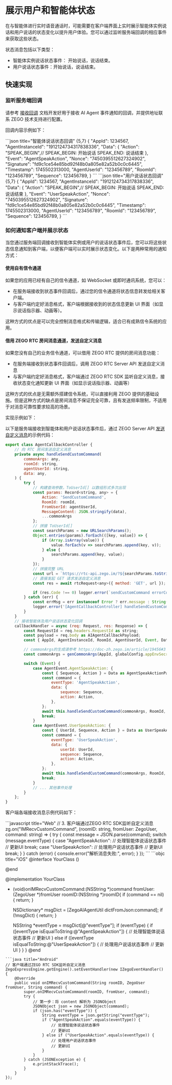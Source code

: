# 展示用户和智能体状态

在与智能体进行实时语音通话时，可能需要在客户端界面上实时展示智能体实例说话和用户说话的状态变化以提升用户体验。您可以通过监听服务端回调的相应事件来获取这些状态。

状态消息包括以下类型：

- 智能体实例说话状态事件： 开始说话，说话结束。
- 用户说话状态事件：开始说话，说话结束。

## 快速实现

### 监听服务端回调

请参考 [接收回调](./../Callbacks/Receiving%20Callback.mdx) 文档开发好用于接收 AI Agent 事件通知的回调，并提供地址联系 ZEGO 技术支持进行配置。

回调内容示例如下：

<CodeGroup>
```json title="智能体说话状态回调" {5,7}
{
    "AppId": 1234567,
    "AgentInstanceId": "1912124734317838336",
    "Data": {
        "Action": "SPEAK_BEGIN",// SPEAK_BEGIN: 开始说话 SPEAK_END: 说话结束
    },
    "Event": "AgentSpeakAction",
    "Nonce": "7450395512627324902",
    "Signature": "fd9c1ce54e85bd92f48b0a805e82a52b0c0c6445",
    "Timestamp": 1745502313000,
    "AgentUserId": "123456789",
    "RoomId": "123456789",
    "Sequence": 123456789,
}
```
```json title="用户说话状态回调" {5,7}
{
    "AppId": 1234567,
    "AgentInstanceId": "1912124734317838336",
    "Data": {
        "Action": "SPEAK_BEGIN",// SPEAK_BEGIN: 开始说话 SPEAK_END: 说话结束
    },
    "Event": "UserSpeakAction",
    "Nonce": "7450395512627324902",
    "Signature": "fd9c1ce54e85bd92f48b0a805e82a52b0c0c6445",
    "Timestamp": 1745502313000,
    "AgentUserId": "123456789",
    "RoomId": "123456789",
    "Sequence": 123456789,
}
```
</CodeGroup>

### 如何通知客户端并展示状态

当您通过服务端回调接收到智能体实例或用户的说话状态事件后，您可以将这些状态信息通知到客户端，以便客户端可以实时展示状态变化。以下是两种常用的通知方式：

#### 使用自有信令通道

如果您的应用已经有自己的信令通道，如 WebSocket 或即时通讯系统，您可以：

- 在服务端接收到状态事件回调后，通过您的信令通道将状态信息转发给相关客户端。
- 与客户端约定好消息格式，客户端根据接收到的状态信息更新 UI 界面（如显示说话指示器、动画等）。

这种方式的优点是可以完全控制消息格式和传输逻辑，适合已有成熟信令系统的应用。

#### 借用 ZEGO RTC 房间消息通道，发送自定义消息

如果您没有自己的业务信令通道，可以借用 ZEGO RTC 提供的房间消息功能：

- 在服务端接收到状态事件回调后，调用 ZEGO RTC Server API 发送自定义消息
- 与客户端约定好消息格式，客户端通过 ZEGO RTC SDK 监听自定义消息，接收状态变化通知更新 UI 界面（如显示说话指示器、动画等）

这种方式的优点是无需额外搭建信令系统，可以直接利用 ZEGO 提供的基础设施。但是这种方式的缺点是房间消息不保证完全可靠，且有发送频率限制，不适用于对消息可靠性要求较高的场景。


实现示例如下：
<Tabs>
<Tab title="服务端">

以下是服务端接收到智能体和用户说话状态事件后，通过 ZEGO Server API [发送自定义消息](https://doc-zh.zego.im/article/19553)的示例代码：


```javascript {27-30,47-72}
export class AgentCallbackController {
    // 向 RTC 房间发送自定义消息
    private async handleSendCustomCommand(
        commonArgs: any,
        roomId: string,
        agentUserId: string,
        data: any,
    ) {
        try {
            // 构建查询参数，ToUserId[] 以数组形式多次出现
            const params: Record<string, any> = {
                Action: 'SendCustomCommand',
                RoomId: roomId,
                FromUserId: agentUserId,
                MessageContent: JSON.stringify(data),
                ...commonArgs
            };
            // 拼接 ToUserId[]
            const searchParams = new URLSearchParams();
            Object.entries(params).forEach(([key, value]) => {
                if (Array.isArray(value)) {
                    value.forEach(v => searchParams.append(key, v));
                } else {
                    searchParams.append(key, value);
                }
            });
            // 拼接完整 URL
            const url = `https://rtc-api.zego.im/?${searchParams.toString()}`;
            // 直接发起 GET 请求发送自定义消息
            const res = await rtcRequest<any>({ method: 'GET', url });

            if (res.Code !== 0) logger.error(`sendCustomCommand errorCode: ${res.Code}, errorMessage: ${res.Message}`);
        } catch (err) {
            const errMsg = err instanceof Error ? err.message : String(err);
            logger.error('[AgentCallbackController] handleSendCustomCommand error:' + errMsg);
        }
    }
    // 接收智能体及用户说话状态变化回调
    callbackHandler = async (req: Request, res: Response) => {
        const RequestId = req.headers.RequestId as string;
        const payload = req.body as AIAgentCallbackPayload;
        const { AppId, AgentInstanceId, RoomId, AgentUserId, Event, Data } = payload;

        // commonArgs的生成请参考 https://doc-zh.zego.im/article/19456#3
        const commonArgs = genCommonArgs(AppId, globalConfig.appEnvSecretMap[AppId]);

        switch (Event) {
            case AgentEvent.AgentSpeakAction: {
                const { Sequence, Action } = Data as AgentSpeakActionPayload;
                const command = {
                    eventType: 'AgentSpeakAction',
                    data: {
                        sequence: Sequence,
                        action: Action,
                    },
                };
                await this.handleSendCustomCommand(commonArgs, RoomId, AgentInstanceId, command);
                break;
            }
            case AgentEvent.UserSpeakAction: {
                const { UserId, Sequence, Action } = Data as UserSpeakActionPayload;
                const command = {
                    eventType: 'UserSpeakAction',
                    data: {
                        userId: UserId,
                        sequence: Sequence,
                        action: Action,
                    },
                };
                await this.handleSendCustomCommand(commonArgs, RoomId, AgentInstanceId, command);
                break;
            }
            // ... 其他事件处理
        }
    };
}
```

</Tab>
<Tab title="客户端">

客户端各端接收消息示例代码如下：

<CodeGroup>
```javascript title="Web"
// 3. 客户端通过ZEGO RTC SDK监听自定义消息
    zg.on("IMRecvCustomCommand", (roomID: string, fromUser: ZegoUser, command: string) => {
      try {
        const message = JSON.parse(command);
        switch (message.eventType) {
          case "AgentSpeakAction":
            // 处理智能体说话状态事件
            // 更新UI
            break;
          case "UserSpeakAction":
            // 处理用户说话状态事件
            // 更新UI
            break;
        }
      } catch (error) {
        console.error("解析消息失败:", error);
      }
    });
```
```objc title="iOS"
@interface YourClass () <ZegoEventHandler>

@end

@implementation YourClass

- (void)onIMRecvCustomCommand:(NSString *)command
                     fromUser:(ZegoUser *)fromUser
                       roomID:(NSString *)roomID{
    if (command == nil) {
        return;
    }
    
    NSDictionary* msgDict = [ZegoAIAgentUtil dictFromJson:command];
    if (!msgDict) {
        return;
    }
    
    NSString *eventType = msgDict[@"eventType"];
    if (eventType) {
        if ([eventType isEqualToString:@"AgentSpeakAction"]) {
            // 处理智能体说话状态事件
            // 更新UI
        } else if ([eventType isEqualToString:@"UserSpeakAction"]) {
            // 处理用户说话状态事件
            // 更新UI
        }
    } 
}
@end
```
```java title="Android"
// 客户端通过ZEGO RTC SDK监听自定义消息
ZegoExpressEngine.getEngine().setEventHandler(new IZegoEventHandler() {
    @Override
    public void onIMRecvCustomCommand(String roomID, ZegoUser fromUser, String command) {
        super.onIMRecvCustomCommand(roomID, fromUser, command);
        try {
            // 第一步：将 content 解析为 JSONObject
            JSONObject json = new JSONObject(command);
            if (json.has("eventType")) {
                String eventType = json.getString("eventType");
                if ("AgentSpeakAction".equals(eventType)) {
                    // 处理智能体说话状态事件
                    // 更新UI
                } else if ("UserSpeakAction".equals(eventType)) {
                    // 处理用户说话状态事件
                    // 更新UI
                }
            }
        } catch (JSONException e) {
            e.printStackTrace();
        }
    }
});
```
</CodeGroup>

</Tab>
</Tabs>